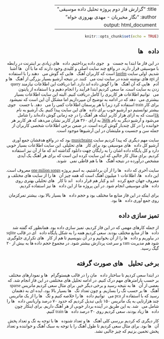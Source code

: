 
---
title: "گزارش فاز دوم پروژه تحلیل داده موسیقی"
author: "نگار مخبریان - مهدی بهروزی خواه"
output: html_document
---
<html dir="rtl"><meta charset="UTF-8" />
<font face="XB Niloofar">
```r
knitr::opts_chunk$set(echo = TRUE)
```

## دادهها
در این فاز ما ابتدا به جستوجوی داده پرداختیم. دادههای زیادی بر اینترنت در رابطه با موسیقی قرار دارند.
در واقع چند سایت اصلی و کلیدی وجود دارند که ما با آنها آشنا شدیم. اولی سایت [lastfm](http://www.last.fm) است که کاربران آهنگهایی که گوش میدهند را با استفاده از  api های نوشته شده در سایت ثبت میکنند. در نتیجه آرشیو بسیار بزرگی از آهنگها و آدمهایی که آن آهنگها را گوش داده اند دارد.
اما دریافت این اطلاعات نیازمند query زدن به سایت است. ما سعی کردیم ابتدا فرآیند را انجام دهیم و با استفاده از پایتون میتوانیم اطلاعات هر کاربری را کامل دریافت کنیم. البته این سایت اطلاعات بسیار بیشتری میدهد که در ادامه به توضیح آن میپردازیم اما مشکل آن این است که نمیشود برای کار train استفاده کرد زیرا با هر پرسمان اطلاعات کمی را میدهد.
با جستجوی بیشتر توانستیم دو آرشیو خوب برای دادههای این سایت پیدا کنیم. یک آرشیو به نام ‪[‬1k‪](http://www.dtic.upf.edu/~ocelma/MusicRecommendationDataset/lastfm-1K.html)‬است که به ازای هزار کاربر اینکه هر آهنگ را در چه زمانی گوش داده‌اند را شامل می‌شود و آرشیو دیگر به نام ‪[‬360k‪](http://www.dtic.upf.edu/~ocelma/MusicRecommendationDataset/lastfm-360K.html)‬  به ازای ۳۶۰ هزار کاربر نشان می‌دهد که هر کاربر هر خواننده را در کل چندبار گوش کرده ‌است. در ضمن برخی اطلاعات شخصی کاربران از جمله سن و جنسیت و ملیتشان در این آرشیوها موجود است.

سایت مهم دیگری که پیدا کردیم سایت  [musicbrainz](https://musicbrainz.org) بود که در واقع هدفشان جمع آوری آرشیو کل دادههای موسیقی بود برای کارهای تحلیلی.
این سایت اطلاعات بسیار خوبی دارد و کل پایگاه داده اشان را به رایگان چهت دانلود گذاشته اند که ما از آن نیز استفاده کردیم.
برای مثال کار جالبی که این سایت کرده این است که برای هر آهنگ یک آیدی مشخص درآورده در نتیجه آهنگها با هم قاطی نمیشوند.

سایت آخری که دادهها را از آن برداشتیم، به اسم پروژه  [one milion songs](http://labrosa.ee.columbia.edu/millionsong/) معروف است. این دادهها، اطلاعات ۱ میلیون آهنگ است که همه چیز آنها را از سایت های مختلف و معروف جهان جمع کردهاند و کنار هم قرار دادهاند تا کارهای تحلیلی بهتری روی دادههای موسیقی انجام شود.
در این پروژه ما از این دادهها نیز استفاده کردیم.

برای اینکه در این فاز منابع ما مختلف بود و حجم دادهها بسیار بالا بود، بیشتر تمرکزمان روی جمع آوری دادهها بود.

## تمیز سازی داده
از جمله کارهای مهمی که در این فاز کردیم، تمیز سازی داده بود. همانطور که گفته شد دادهها از منابع مختلف بودند. سعی کردیم همه را به شکل پایگاه دادهای در قالب sqlite در بیاوریم و دادهها را از آن بخوانیم و در آن بنویسیم تا هم از کارهای تکراری جلوگیری شود هم مدیریت ram و سرعت پردازش بیشتر شود. در مجموع حجم داده ها به بیش از ۲۰ گیگ رسید.

## برخی تحلیلهای صورت گرفته
در ابتدا سعی کردیم تا ساختار دادهمان را در قالب هیستوگرامها و نمودارهای مختلف بر حسب پارامترهای مهم درک کنیم.
در ادامه تحلیل های مختلفی در این فاز انجام شد. که بعضی از آنها به نتیجه رسید و برخی دیگر خیر.
برای مثال سعی کردیم ماتریس sparse آهنگها بر حسب تگ را بسازیم. و چون تعداد تگها بسیار بالا بود، ایده ای به ذهنمان رسید که با استفاده از pca میتوانیم دادهها را خلاصه کنیم و تگها را از یک ماتریس چند هزارتایی به یک ماتریس ۱۵۰ تایی تبدیل کردیم که حدود ۷۰ درصد واریانس دادهها را شامل میشد. به این طریق در آینده بردار خوبی از هر آهنگ داریم. برای اینکار چون دادهها زیاد بودند، سعی کردیم روی ۳۰ درصد دادهها train کنیم.

کار دیگری که کردیم بررسی کلی آهنگها و تعداد شنودهها با توجه به تگ و تعداد پخش آنها بود. برای مثال سعی کردیم تا طول آهنگ را با توجه به سبک آهنگ  و خواننده و تعداد پخش تخمین بزنیم که چیز جالبی نشد.

